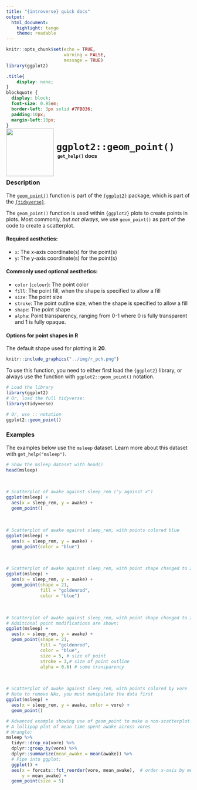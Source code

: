 ```yaml
---
title: "{introverse} quick docs"
output: 
  html_document:
    highlight: tango
    theme: readable
---
```



```r
knitr::opts_chunk$set(echo = TRUE, 
                      warning = FALSE, 
                      message = TRUE)
library(ggplot2)
```

```css
.title{
    display: none;
}
blockquote {
  display: block;
  font-size: 0.95em;
  border-left: 3px solid #7FB036;
  padding:10px;
  margin-left:10px;
}
```

<div>
<br>
 <img src = "logo.png" style = "float:left;height:130px;margin-top:-30px;">
 <span style = "font-weight:bold;font-size:30px;"> 
  &nbsp;<code>ggplot2::geom_point()</code>
 </span>
 <br>
 <b>&nbsp;&nbsp;&nbsp;<code>get_help()</code> docs</b>
</div>
<br>

### Description

The [`geom_point()`](https://ggplot2.tidyverse.org/reference/geom_point.html) function is part of the [`{ggplot2}`](https://ggplot2.tidyverse.org/) package, which is part of the [`{tidyverse}`](https://www.tidyverse.org/).

The `geom_point()` function is used within `{ggplot2}` plots to create points in plots. Most commonly, _but not always_, we use `geom_point()` as part of the code to create a scatterplot. 

#### Required aesthetics:

+ `x`: The x-axis coordinate(s) for the point(s)
+ `y`: The y-axis coordinate(s) for the point(s)


#### Commonly used optional aesthetics:

+ `color` (`colour`): The point color
+ `fill`: The point fill, when the shape is specified to allow a fill 
+ `size`: The point size
+ `stroke`: The point outline size, when the shape is specified to allow a fill 
+ `shape`: The point shape
+ `alpha`: Point transparency, ranging from 0-1 where 0 is fully transparent and 1 is fully opaque.


#### Options for point shapes in R

The default shape used for plotting is **20**.

```r
knitr::include_graphics("../img/r_pch.png")
```



<!-- Add the following if the topic is a function that does NOT come with base R, and uncomment/fill in the subsequent multiline HTML comment: -->
To use this function, you need to either first load the `{ggplot2}` library, or always use the function with `ggplot2::geom_point()` notation.

```r
# Load the library
library(ggplot2)
# Or, load the full tidyverse:
library(tidyverse)

# Or, use :: notation
ggplot2::geom_point()
```



### Examples

The examples below use the `msleep` dataset. Learn more about this dataset with `get_help("msleep")`.

```r
# Show the msleep dataset with head()
head(msleep)
```

<br>
```r
# Scatterplot of awake against sleep_rem ("y against x")
ggplot(msleep) + 
  aes(x = sleep_rem, y = awake) + 
  geom_point()
```

<br>

```r
# Scatterplot of awake against sleep_rem, with points colored blue
ggplot(msleep) + 
  aes(x = sleep_rem, y = awake) + 
  geom_point(color = "blue")
```

<br>

```r
# Scatterplot of awake against sleep_rem, with point shape changed to 21 to allow for color and fill
ggplot(msleep) + 
  aes(x = sleep_rem, y = awake) + 
  geom_point(shape = 21, 
             fill = "goldenrod", 
             color = "blue")
```

<br>

```r
# Scatterplot of awake against sleep_rem, with point shape changed to 21 to allow for color and fill
# Additional point modifications are shown:
ggplot(msleep) + 
  aes(x = sleep_rem, y = awake) + 
  geom_point(shape = 21, 
             fill = "goldenrod", 
             color = "blue", 
             size = 5, # size of point
             stroke = 3,# size of point outline
             alpha = 0.6) # some transparency
```

<br>
```r
# Scatterplot of awake against sleep_rem, with points colored by vore
# Note to remove NAs, you must manipulate the data first
ggplot(msleep) + 
  aes(x = sleep_rem, y = awake, color = vore) + 
  geom_point()
```



```r
# Advanced example showing use of geom_point to make a non-scatterplot.
# A lollipop plot of mean time spent awake across vores
# Wrangle:
msleep %>%
  tidyr::drop_na(vore) %>%
  dplyr::group_by(vore) %>%
  dplyr::summarize(mean_awake = mean(awake)) %>%
  # Pipe into ggplot:
  ggplot() + 
  aes(x = forcats::fct_reorder(vore, mean_awake),  # order x-axis by mean_awake value
      y = mean_awake) +
  geom_point(size = 5)
```